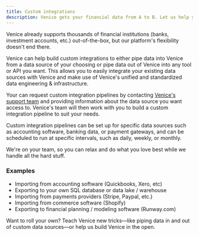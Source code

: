 ```yaml
---
title: Custom integrations
description: Venice gets your financial data from A to B. Let us help you do that even faster.
---
```


Venice already supports thousands of financial institutions (banks, investment 
accounts, etc.) out-of-the-box, but our platform's flexibility doesn't end there.

Venice can help build custom integrations to either pipe data into Venice 
from a data source of your choosing or pipe data out of Venice into any tool or API you want. 
This allows you to easily integrate your existing data sources with Venice and 
make use of Venice's unified and standardized data engineering & infrastructure.

Your can request custom integration pipelines by contacting [Venice's support 
team](mailto:hi@venice.is) and providing information about the data source you 
want access to. Venice's team will then work with you to build a custom integration 
pipeline to suit your needs.

Custom integration pipelines can be set up for specific data sources such as 
accounting software, banking data, or payment gateways, and can be scheduled to 
run at specific intervals, such as daily, weekly, or monthly.

We're on your team, so you can relax and do what you love best while we handle all the
hard stuff.

### Examples

- Importing from accounting software (Quickbooks, Xero, etc)
- Exporting to your own SQL database or data lake / warehouse
- Importing from payments providers (Stripe, Paypal, etc.)
- Importing from commerce software (Shopify) 
- Exporting to financial planning / modeling software (Runway.com)

<Card title="Contribute on GitHub" icon="github" href="https://github.com/usevenice/venice">
Want to roll your own? Teach Venice new tricks—like piping data in and out of 
custom data sources—or help us build Venice in the open.
</Card>